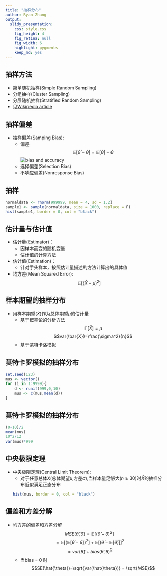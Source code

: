 ```yaml
---
title: "抽样分布"
author: Ryan Zhang
output: 
  slidy_presentation: 
    css: style.css
    fig_height: 4
    fig_retina: null
    fig_width: 6
    highlight: pygments
    keep_md: yes
---
```


## 抽样方法
+ 简单随机抽样(Simple Random Sampling)
+ 分组抽样(Cluster Sampling)
+ 分层随机抽样(Stratified Random Sampling)
+ 见[Wikipedia article](https://en.wikipedia.org/wiki/Sampling_(statistics)#Simple_random_sampling)

## 抽样偏差
+ 抽样偏差(Samping Bias):
    - 偏差
    $$\mathbb{E}[\hat{\theta}-\theta]=\mathbb{E}[\hat{\theta}]-\theta$$
![bias and accuracy](biasAndAccuracy.png)
    - 选择偏差(Selection Bias)
    - 不响应偏差(Nonresponse Bias)

## 抽样
```r
normaldata <- rnorm(999999, mean = 4, sd = 1.2)
sample1 <- sample(normaldata, size = 1000, replace = F)
hist(sample1, border = 0, col = "black")
```

## 估计量与估计值
+ 估计量(Estimator)：
    - 因样本而变的随机变量
    - 估计值的计算方法
+ 估计值(Estimation)：
    - 针对手头样本，按照估计量描述的方法计算出的具体值
+ 均方差(Mean Squared Error):
    $$\mathbb{E}[(\bar{X}-\mu)^2]$$

## 样本期望的抽样分布
+ 用样本期望($\bar{X}$)作为总体期望$\mu$的估计量
    - 基于概率论的分析方法
    $$\mathbb{E}[\bar{X}]=\mu$$
    $$var(\bar{X})=\frac{\sigma^2}{n}$$
    - 基于蒙特卡洛模拟

## 莫特卡罗模拟的抽样分布
```r
set.seed(123)
mus <- vector() 
for (i in 1:9999){
    d <- runif(999,0,10)
    mus <- c(mus,mean(d))
}
```

## 莫特卡罗模拟的抽样分布
```r
(0+10)/2
mean(mus)
10^2/12
var(mus)*999
```

## 中央极限定理
+ 中央极限定理(Central Limit Theorem):
    - 对于任意总体$X$(总体期望$\mu$,方差$\sigma$),当样本量足够大($n\geq  30$)时$\bar{X}$的抽样分布近似满足正态分布
```r
hist(mus, border = 0, col = "black")
```

## 偏差和方差分解
+ 均方差的偏差和方差分解
$$MSE(\hat{\theta},\theta)=\mathbb{E}[(\hat{\theta}-\theta)^2]$$
$$=\mathbb{E}[(\mathbb{E}[\hat{\theta}-\theta])^2]+\mathbb{E}[(\hat{\theta}-\mathbb{E}[\hat{\theta})]]^2$$
$$=var(\hat{\theta})+bias(\hat{\theta},\theta)^2$$
    - 当bias = 0 时
$$SE(\hat{\theta})=\sqrt{var(\hat{\theta})} = \sqrt{MSE}$$






